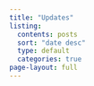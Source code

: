 ```yaml
---
title: "Updates"
listing:
  contents: posts
  sort: "date desc"
  type: default
  categories: true
page-layout: full
---
```


